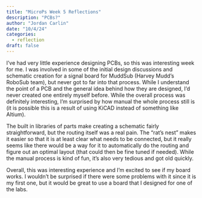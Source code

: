 ```yaml
---
title: "MicroPs Week 5 Reflections"
description: "PCBs?"
author: "Jordan Carlin"
date: "10/4/24"
categories:
  - reflection
draft: false
---
```


I've had very little experience designing PCBs, so this was interesting week for me. I was involved in some of the initial design discussions and schematic creation for a signal board for MuddSub (Harvey Mudd's RoboSub team), but never got to far into that process. While I understand the point of a PCB and the general idea behind how they are designed, I'd never created one entirely myself before. While the overall process was definitely interesting, I'm surprised by how manual the whole process still is (it is possible this is a result of using KiCAD instead of something like Altium).

The built in libraries of parts make creating a schematic fairly straightforward, but the routing itself was a real pain. The "rat's nest" makes it easier so that it is at least clear what needs to be connected, but it really seems like there would be a way for it to automatically do the routing and figure out an optimal layout (that could then be fine tuned if needed). While the manual process is kind of fun, it's also very tedious and got old quickly.

Overall, this was interesting experience and I'm excited to see if my board works. I wouldn't be surprised if there were some problems with it since it is my first one, but it would be great to use a board that I designed for one of the labs.
